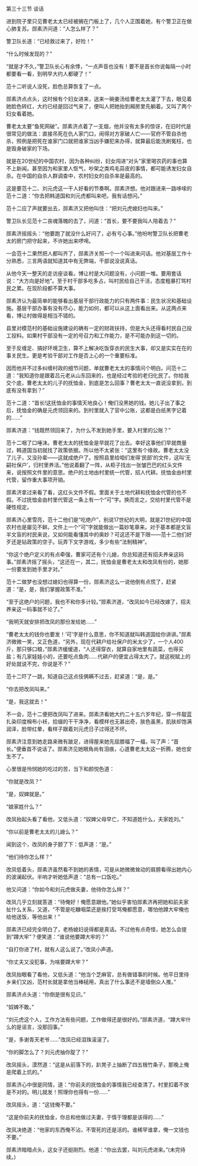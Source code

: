 

第三十三节 谈话

进到院子里只见曹老太太已经被搁在门板上了，几个人正围着她，有个警卫正在做心肺复苏。郧素济问道：“人怎么样了？”

警卫队长道：“已经救过来了，好险！”

“什么时候发现的？”

“就是才不久，”警卫队长心有余悸，“一点声音也没有！要不是首长你说每隔一小时都要看一看，到明早大约人都硬了！”

范十二听说人没死，脸色总算恢复了一点。

郧素济点点头，这时候有个妇女进来，送来一碗姜汤给曹老太太灌了下去，眼见着她脸色转红，大约已经是回过气来了，便叫人把她抬到厢房里先躺着。又叫了两个妇女看着她。

曹老太太要“鱼死网破”。郧素济点着了一支烟，他并没有太多的惊讶，在旧时代是很常见的做法：直接吊死在仇人家门口，闹得对方家破人亡――官府不管自杀他杀，照例是把死在谁家门口就把谁家当凶手嫌犯来办得，就算最后能洗刷冤枉，也是毁身破家的下场。

就是在20世纪的中国农村，因为各种纠纷，妇女闯进“对头”家里喝农药的事也算不上新闻。甚至因为和家里人怄气，吵架之类鸡毛蒜皮的事情，都可能诱发妇女自杀。在中国的自杀人群调查中，农村妇女的自杀率是最高的。

这是要范十二、刘元虎这一干人好看的节奏啊。郧素济想。他对跟进来一路哆嗦的范十二道：“你去把韩道国和刘元虎都叫来吧，我有话想问。”

范十二应了声就要出去，郧素济又把他叫住：“把刘元虎媳妇也叫来。”

警卫队长见范十二丧魂落魄的去了，问道：“首长，要不要我叫人陪着去？”

郧素济摇摇头：“他要跑了就没什么好问了，必有亏心事。”他吩咐警卫队长把曹老太的房门把守起来，不许她出来啰唣。

一会范十二果然把人都叫齐了，郧素济关照一个一个叫进来问话。他对基层工作十分熟悉，三言两语就知道其中有无弊端，干部说没说真话。

从他今天一整天的走访座谈看。博让村是大问题没有，小问题一堆。要用套话说：“大方向是好地”。至于村干部多吃多占，叫村民给自己干活，态度粗暴打骂村民之累。在现阶段都不算大事。

郧素济认为最简单的能够看出基层干部行政能力的只有两件事：民生状况和基础设施。基层干部办事有没有尽心，能力如何，都可以从这上面看出来。从这两点来看，博让村做得是相当不错的。

县里对模范村的基础设施建设的确有一定的财政扶持，但是大头还得看村民自己投工投料。如果村干部没有一定的号召力和工作能力，是不可能办到这一切的。

至于反缠足、搞好环境卫生，算不上解决吃饭穿衣的民生大事，却又是实实在在的事关民生。更是考验干部对工作是否上心的一个重要标准。

因而他并不过多纠缠村政的细节问题，单就曹老太太的事情问个明白。问范十二道：“我知道你是跟着吕元老从山东回来的，也是经过考验的老归化民了。你给我交个底，曹老太太的儿子的抚恤金，到底是怎么回事？曹老太太一直说没拿到，到底有没有拿到？”

范十二道：“首长!这抚恤金的事情天地良心！俺们没黑她的钱。她儿子出了事之后，抚恤金的确是元虎领回来的。到村里就入了官中公账，这都是白纸黑字记着的……”

郧素济道：“钱既然领回来了，为什么不发到她手里，要入村里的公账？”

范十二咽了口唾沫。曹老太太的抚恤金是早就花了出去。幸好这事他们早就商量过，韩道国当初就找了政策依据。所以他不太紧张：“这里有个缘故。曹老太太没了儿子，又没孙辈――这就成绝户了。按照县里给咱们发得‘民部’的文件，这叫‘无嗣社保户’，归村里养活。”他说着翻了一阵，从柜子找出一张皱巴巴的红头文件来，说按照文件里的意思。绝户的土地由村里统一代管，招人代耕。抚恤金由村里代管，留作重大事项开销。

郧素济拿过来看了看，这红头文件不假。里面关于土地代耕和抚恤金代管的也不假。不过抚恤金由村里代管这一条上有一个“可”字。换而言之，交给村里代管不是硬性规定。

郧素济心里雪亮，范十二他们是“吃绝户”，别说17世纪的大明，就是21世纪的中国农村也是屡见不鲜。文件上一个“可”字就能做出一篇妙笔章来。对于基本都是文盲半文盲的村民来说，又如何能看懂其中的奥妙？可这还不是下限――范十二他们好歹还是钻政策的空子。玩弄下文字游戏，多少有些“法制精神”。

“你这个绝户定义的有点牵强，曹家可还有个儿媳，你总知道还有招夫养亲这码事。”郧素济摇了摇头，“这还在一，其二，抚恤金是曹老太太和改凤有份的，她那一份要发到她手里才对。”

范十二做梦也没想过媳妇也得算一份，郧素济这么一说他倒有点慌了，赶紧道：“是，是，我们掌握政策不准。”

“至于这绝户的问题，我也不和你多计较。”郧素济道，“改凤如今已经改嫁了，招夫养亲这一码事就不论了。”

“我明天就安排把改凤的那份发给她……”

“曹老太太的钱你也要发！‘可’字是什么意思，你不知道就叫韩道国给你讲讲。”郧素济微微一笑，又正色道，“另外，现在代耕户给社保户的米太少了，一个人400斤，那只够口粮，”郧素济缓缓道，“人还得穿衣，就算自家地里有蔬菜，也得买盐；有几家娃娃小的，还要吃点鱼肉……代耕户的便宜占得太大了。就这税赋上的好处就说不完，你说是不？”

范十二吓了一跳，知道自己这点伎俩瞒不过去，赶紧道：“是，是。”

“你去把改凤叫来。”

“是，我这就去！”

不一会，范十二便把改凤叫了进来。郧素济看她大约二十五六岁年纪，穿一件靛蓝扎染印度棉布小袄，拾缀的干干净净，看模样也无甚出奇，肤色虽黑，肌肤却饱满润泽，脸带红晕，看样子跟着刘元虎日子过得还不坏。

郧素济注意到她走路来微有跛足，进得屋来她先屈膝福了一福，叫了声：“首长。”便垂首不说话了。郧素济见她眼角尚有泪痕，心道曹老太太这一折腾，她也安生不了。

心里很是怜悯她的吃过的苦，当下和颜悦色道：

“你就是改凤？”

“是，奴婢就是。”

“娘家姓什么？”

改凤抬起头看了看他，又低头道：“奴婢父母早亡，不知道姓什么，夫家姓刘。”

“你以前是曹老太太的儿媳么？”

闻到这个，改凤的身子颤了下：低声道：“是。”

“他们待你怎么样？”

改凤低着头，郧素济虽然看不到她的表情，可是从她微微耸动的肩膀看得出她内心的波澜起伏。半响才听她低声道：“总有一口饭吃。”

他又问道：“你如今和刘元虎做夫妻，他待你怎么样？”

改凤几乎立刻就答道：“待俺好！俺愿意跟他。”她似乎害怕郧素济再把她和前夫家扯什么关系，又道，“不管是吃糠咽菜还是挨打受骂俺都愿意，哪怕他蹲大牢俺也给他送饭，等他出来！”

郧素济已经完全明白了，老杨媳妇说得都是真话。不过他有点奇怪，她怎么会提到“蹲大牢”？便笑道：“谁说他要蹲大牢的？”

“自打你进了村，就有人这么说了。”改凤小声道。

“你丈夫又没犯事，为啥要蹲大牢？”

改凤抬眼看了看他，又低头道：“他当个芝麻官，总有做错事的时候。他平日里待乡亲们又凶，范村长就是拿他当棒槌用，真出了什么事还不是墙倒众人推。”

郧素济点头道：“你倒是很有见识。”

“奴婢不敢。”

“刘元虎这个人，工作方法有些问题，工作做得还是很好的。”郧素济道，“蹲大牢什么的是谣言，没那回事。”

“是，多谢青天老爷……”改凤已经泪珠滚滚了。

“你的脚怎么了？刘元虎抽你腚了？”

改凤摇头，漠然道：“这是从前落下的，趴凳子上抽断了四五根竹条子，那晚上俺是爬着上炕的。”

郧素济心中很是同情，道：“你前夫的抚恤金的事情我已经查清了。村里扣着不放是不对的。明儿就发！照理你也得有一份……”

改凤摇头，道：“这钱俺不要。”

“这是你前夫的抚恤金，你总和他做过夫妻，于情于理都是该得的……”

改凤决绝道：“他家的东西俺不沾，不管死的还是活的。谁稀罕谁拿，俺一文钱也不要。”

郧素济暗暗点头，这女子还挺刚烈。他道：“你出去罢，叫刘元虎进来。”(未完待续。)

